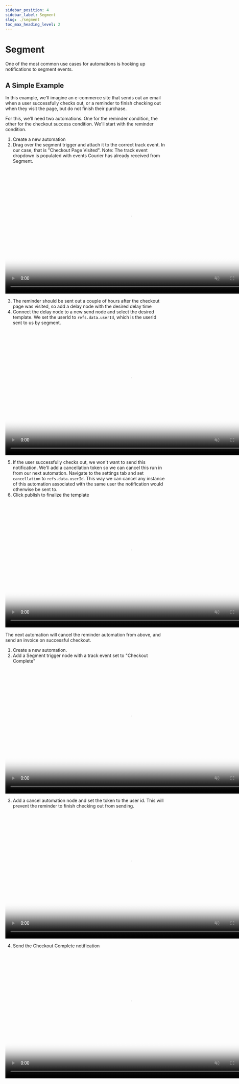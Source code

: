 ```yaml
---
sidebar_position: 4
sidebar_label: Segment
slug: ./segment
toc_max_heading_level: 2
---
```



# Segment

One of the most common use cases for automations is hooking up notifications to segment events.

## A Simple Example

In this example, we'll imagine an e-commerce site that sends out an email when a user successfully
checks out, or a reminder to finish checking out when they visit the page, but do not finish their
purchase.

For this, we'll need two automations. One for the reminder condition, the other for the checkout
success condition. We'll start with the reminder condition.

1. Create a new automation
2. Drag over the segment trigger and attach it to the correct track event. In our case, that is
   "Checkout Page Visited". Note: The track event dropdown is populated with events Courier has
   already received from Segment.

<video width="783" loop autoPlay muted controls poster={videoThumbnail}>
  <source src={segmentTrackVisitedURL} />
</video>

3. The reminder should be sent out a couple of hours after the checkout page was visited, so
   add a delay node with the desired delay time
4. Connect the delay node to a new send node and select the desired template. We set the userId to
   `refs.data.userId`, which is the userId sent to us by segment.

<video width="783" loop autoPlay muted controls poster={videoThumbnail}>
  <source src={settingUpDelayAndSendURL} />
</video>

5. If the user successfully checks out, we won't want to send this notification. We'll add a
   cancellation token so we can cancel this run in from our next automation. Navigate to the
   settings tab and set `cancellation` to `refs.data.userId`. This way we can cancel any instance
   of this automation associated with the same user the notification would otherwise be sent to.
6. Click publish to finalize the template

<video width="783" loop autoPlay muted controls poster={videoThumbnail}>
  <source src={settingUpCancellationURL} />
</video>

The next automation will cancel the reminder automation from above, and send an invoice on
successful checkout.

1. Create a new automation.
2. Add a Segment trigger node with a track event set to "Checkout Complete"

<video width="783" loop autoPlay muted controls poster={videoThumbnail}>
  <source src={segmentCheckoutCompleteURL} />
</video>

3. Add a cancel automation node and set the token to the user id. This will prevent the reminder
   to finish checking out from sending.

<video width="783" loop autoPlay muted controls poster={videoThumbnail}>
  <source src={segmentCancelNodeURL} />
</video>

4. Send the Checkout Complete notification

<video width="783" loop autoPlay muted controls poster={videoThumbnail}>
  <source src={segmentSendCheckoutCompleteURL} />
</video>
